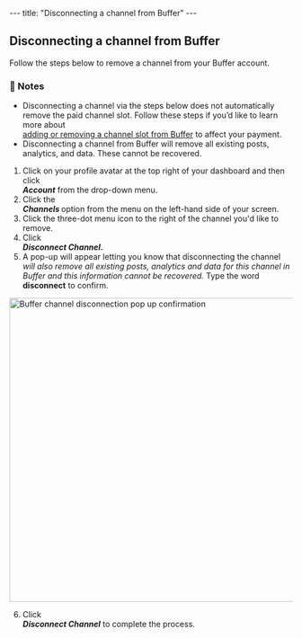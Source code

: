 --- title: "Disconnecting a channel from Buffer" --- <article id="fullArticle"> <h1 class="title">Disconnecting a channel from Buffer</h1> <a href="javascript:window.print()" class="printArticle" title="Print this article" aria-label="Print this Article"><i class="icon-print"></i></a> <p>Follow the steps below to remove a channel from your Buffer account.</p> <div class="callout-blue"> <h3>📝 Notes</h3> <ul> <li>Disconnecting a channel via the steps below does not automatically remove the paid channel slot. Follow these steps if you’d like to learn more about </li><a href="https://buffer.helpscoutdocs.com/article/539-adding-or-removing-a-channel-slot-from-buffer">adding or removing a channel slot from Buffer</a> to affect your payment.</li> <li>Disconnecting a channel from Buffer will remove all&nbsp;existing posts, analytics, and data. These cannot be recovered.</li> </ul> </div> <ol> <li>Click on your profile avatar at the top right of your dashboard and then click&nbsp;</li><em><strong>Account</strong></em>&nbsp;from the drop-down menu.</li> <li>Click the&nbsp;</li><em><strong>Channels&nbsp;</strong></em>option from the menu on the left-hand side of your screen.</li> <li>Click the three-dot menu icon to the right of the channel you'd like to remove.</li> <li>Click&nbsp;</li><i><b>Disconnect Channel</b></i><em><strong>.</strong></em></li> <li>A pop-up will appear letting you know that disconnecting the channel </li><i>will also remove all </i><em>existing posts, analytics and data for this channel in Buffer and this information cannot be recovered. </em>Type the word <b>disconnect</b> to confirm.</li> </ol> <img src="//d33v4339jhl8k0.cloudfront.net/docs/assets/64cb6cf86d4a3e191f237e66/images/682f5fe79cb4a324e4db2e3a/file-sdYISC3fAx.jpg" alt="Buffer channel disconnection pop up confirmation" style="width: 540.984375px; " /> <ol start="6"> <li>Click </li><i><b>Disconnect Channel</b></i> to complete the process.</li> </ol> </article> 